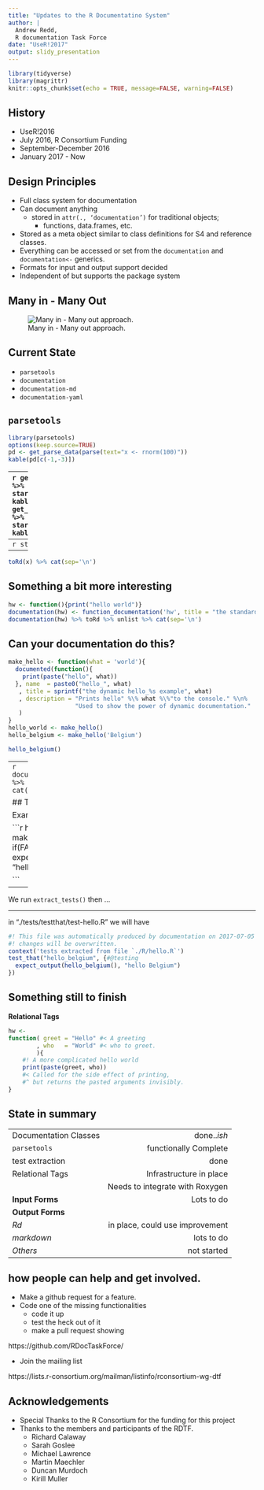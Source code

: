 ```yaml
---
title: "Updates to the R Documentatino System"
author: |
  Andrew Redd,
  R documentation Task Force
date: "UseR!2017"
output: slidy_presentation
---
```


```r
library(tidyverse)
library(magrittr)
knitr::opts_chunk$set(echo = TRUE, message=FALSE, warning=FALSE)
```

## History

* UseR!2016
* July 2016,  R Consortium Funding
* September-December 2016
* January 2017 - Now


## Design Principles

* Full class system for documentation
* Can document anything
  + stored in `attr(., ‘documentation’)` for traditional objects; 
    - functions, data.frames, etc.
* Stored as a meta object similar to class definitions for S4 and reference classes.
* Everything can be accessed or set from the `documentation` and `documentation<-` generics.
* Formats for input and output support decided
* Independent of but supports the package system


## Many in - Many Out

![Many in - Many out approach.](../Diagram1.svg)


## Current State

* `parsetools`
* `documentation`
* `documentation-md`
* `documentation-yaml`

## `parsetools`

```r
library(parsetools)
options(keep.source=TRUE)
pd <- get_parse_data(parse(text="x <- rnorm(100)"))
kable(pd[c(-1,-3)])
```


------
```r
get_pd_assign_value(pd) %>% select(-starts_with('line')) %>% kable
get_pd_assign_variable(pd) %>% select(-starts_with('line')) %>% kable 
```


## `documentation`

```r
library(documentation)
x <- new('Documentation'
        , title       = "Example documentation"
        , author      = person('Andrew', 'Redd')
        , description = "This is used to demonstrate the class" %\%
                        "system for the documentation package in R"
        , keywords    = "documentation"
        )
```

-----
```r
str(x)
```

-----
```r
toRd(x) %>% cat(sep='\n')
```

## Something a bit more interesting
```r
hw <- function(){print("hello world")}
documentation(hw) <- function_documentation('hw', title = "the standard Hello world")
documentation(hw) %>% toRd %>% unlist %>% cat(sep='\n')
````


## Can your documentation do this?
```r
make_hello <- function(what = 'world'){
  documented(function(){
    print(paste("hello", what))
  }, name  = paste0("hello_", what)
   , title = sprintf("the dynamic hello_%s example", what)
   , description = "Prints hello" %\% what %\%"to the console." %\n%
                   "Used to show the power of dynamic documentation."
   )
}
hello_world <- make_hello()
hello_belgium <- make_hello('Belgium')

hello_belgium()
```

-----
```r
documentation(hello_belgium) %>% toRd %>% unlist %>% cat(sep="\n")
```


## Test extraction

Example R code in "./R/hello.R"

```r
hello_belgium <- make_hello('Belgium')
if(FALSE){#@testing
  expect_output(hello_belgium(), "hello Belgium")
}

```

------

We run `extract_tests()` then ...

------

in "./tests/testthat/test-hello.R" we will have
```r
#! This file was automatically produced by documentation on 2017-07-05 11:00:00
#! changes will be overwritten.
context('tests extracted from file `./R/hello.R`')
test_that("hello_belgium", {#@testing
  expect_output(hello_belgium(), "hello Belgium")
})


```

## Something still to finish
**Relational Tags** 


```r
hw <- 
function( greet = "Hello" #< A greeting 
        , who   = "World" #< who to greet.
        ){
    #! A more complicated hello world
    print(paste(greet, who))
    #< Called for the side effect of printing, 
    #^ but returns the pasted arguments invisibly.
}
```


## State in summary 

-------------------------  --------------------------------
Documentation Classes                           done..*ish*
`parsetools`                          functionally Complete
test extraction                                        done
Relational Tags                     Infrastructure in place
                            Needs to integrate with Roxygen
**Input Forms**                                  Lots to do
**Output Forms**                                          
*Rd*                        in place, could use improvement
*markdown*                                       lots to do
*Others*                                        not started
-------------------------  --------------------------------





## how people can help and get involved.

* Make a github request for a feature.
* Code one of the missing functionalities
    + code it up
    + test the heck out of it
    + make a pull request showing

https://github.com/RDocTaskForce/

* Join the mailing list

https://lists.r-consortium.org/mailman/listinfo/rconsortium-wg-dtf


## Acknowledgements

* Special Thanks to the R Consortium for the funding for this project
* Thanks to the members and participants of the RDTF.
    + Richard Calaway
    + Sarah Goslee
    + Michael Lawrence
    + Martin Maechler
    + Duncan Murdoch
    + Kirill Muller


